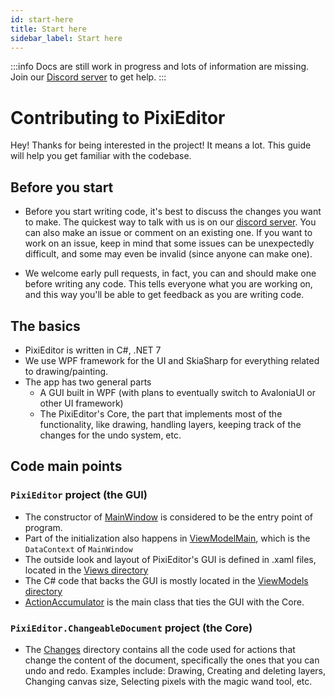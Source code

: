 ```yaml
---
id: start-here
title: Start here
sidebar_label: Start here
---
```


:::info
Docs are still work in progress and lots of information are missing. Join our [Discord server](https://discord.com/invite/qSRMYmq) to get help.
:::

# Contributing to PixiEditor

Hey! Thanks for being interested in the project! It means a lot. This guide will help you get familiar with the codebase.

## Before you start

- Before you start writing code, it's best to discuss the changes you want to make. 
The quickest way to talk with us is on our [discord server](https://discord.com/invite/qSRMYmq).
You can also make an issue or comment on an existing one. 
If you want to work on an issue, keep in mind that some issues can be unexpectedly difficult, and some may even be invalid (since anyone can make one).

- We welcome early pull requests, in fact, you can and should make one before writing any code. 
This tells everyone what you are working on, and this way you'll be able to get feedback as you are writing code.

## The basics

* PixiEditor is written in C#, .NET 7
* We use WPF framework for the UI and SkiaSharp for everything related to drawing/painting.
* The app has two general parts
    * A GUI built in WPF (with plans to eventually switch to AvaloniaUI or other UI framework)
    * The PixiEditor's Core, the part that implements most of the functionality, like drawing, handling layers, keeping track of the changes for the undo system, etc.

## Code main points

### `PixiEditor` project (the GUI)

- The constructor of [MainWindow](https://github.com/PixiEditor/PixiEditor/blob/1c3cb41a35f1bab03e5613b9383b3a5da81330ab/src/PixiEditor/Views/MainWindow.xaml) is considered to be the entry point of program.
- Part of the initialization also happens in [ViewModelMain](https://github.com/PixiEditor/PixiEditor/blob/1c3cb41a35f1bab03e5613b9383b3a5da81330ab/src/PixiEditor/ViewModels/ViewModelMain.cs), which is the `DataContext` of `MainWindow`
- The outside look and layout of PixiEditor's GUI is defined in .xaml files, located in the [Views directory](https://github.com/PixiEditor/PixiEditor/tree/master/src/PixiEditor/Views)
- The C# code that backs the GUI is mostly located in the [ViewModels directory](https://github.com/PixiEditor/PixiEditor/tree/master/src/PixiEditor/ViewModels)
- [ActionAccumulator](https://github.com/PixiEditor/PixiEditor/blob/1c3cb41a35f1bab03e5613b9383b3a5da81330ab/src/PixiEditor/Models/DocumentModels/ActionAccumulator.cs) is the main class that ties the GUI with the Core.

### `PixiEditor.ChangeableDocument` project (the Core)

- The [Changes](https://github.com/PixiEditor/PixiEditor/tree/master/src/PixiEditor.ChangeableDocument/Changes) directory contains all the code used for 
actions that change the content of the document, specifically the ones that you can undo and redo. 
Examples include: Drawing, Creating and deleting layers, Changing canvas size, Selecting pixels with the magic wand tool, etc.